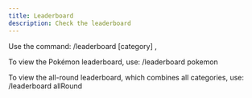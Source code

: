 ```yaml
---
title: Leaderboard
description: Check the leaderboard
---
```


Use the command:
/leaderboard [category] , 

To view the Pokémon leaderboard, use:
/leaderboard pokemon

To view the all-round leaderboard, which combines all categories, use:
/leaderboard allRound